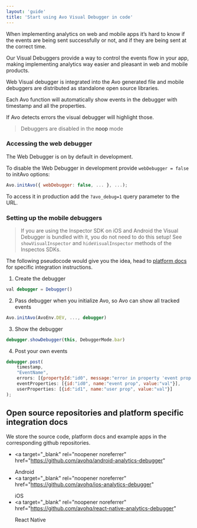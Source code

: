 ```yaml
---
layout: 'guide'
title: 'Start using Avo Visual Debugger in code'
---
```



When implementing analytics on web and mobile apps it’s hard to know if the events are being sent successfully or not, and if they are being sent at the correct time.

Our Visual Debuggers provide a way to control the events flow in your app, making implementing analytics way easier and pleasant in web and mobile products.

Web Visual debugger is integrated into the Avo generated file and mobile debuggers are distributed as standalone open source libraries.

Each Avo function will automatically show events in the debugger with timestamp and all the properties.

If Avo detects errors the visual debugger will highlight those.

> Debuggers are disabled in the <Link passHref href="/implementation/avo-and-unit-tests"><a>noop</a></Link> mode

### Accessing the web debugger

The Web Debugger is on by default in development.

To disable the Web Debugger in development provide `webDebugger = false` to initAvo options:

```javascript
Avo.initAvo({ webDebugger: false, ... }, ...);
```

To access it in production add the `?avo_debug=1` query parameter to the URL.

### Setting up the mobile debuggers

> If you are using the Inspector SDK on iOS and Android the Visual Debugger is bundled with it, you do not need to do this setup! See `showVisualInspector` and `hideVisualInspector` methods of the Inspectos SDKs.

The following pseudocode would give you the idea, head to <a href="#platform-docs">platform docs</a> for specific integration instructions.

1. Create the debugger

```javascript
val debugger = Debugger()
```

2. Pass debugger when you initialize Avo, so Avo can show all tracked events

```javascript
Avo.initAvo(AvoEnv.DEV, ..., debugger)
```

3. Show the debugger

```javascript
debugger.showDebugger(this, DebuggerMode.bar)
```

4. Post your own events

```javascript
debugger.post(
    timestamp,
    "EventName",
    errors: [{propertyId:"id0", message:"error in property 'event prop' with id 'id0'"}],
    eventProperties: [{id:"id0", name:"event prop", value:"val"}],
    userProperties: [{id:"id1", name:"user prop", value:"val"}]
);
```

## <a name="platform-docs"></a> Open source repositories and platform specific integration docs

We store the source code, platform docs and example apps in the corresponding github repositories.

- <a
    target="_blank"
    rel="noopener noreferrer"
    href="https://github.com/avohq/android-analytics-debugger"
  >
    Android
  </a>
- <a
    target="_blank"
    rel="noopener noreferrer"
    href="https://github.com/avohq/ios-analytics-debugger"
  >
    iOS
  </a>
- <a
    target="_blank"
    rel="noopener noreferrer"
    href="https://github.com/avohq/react-native-analytics-debugger"
  >
    React Native
  </a>
